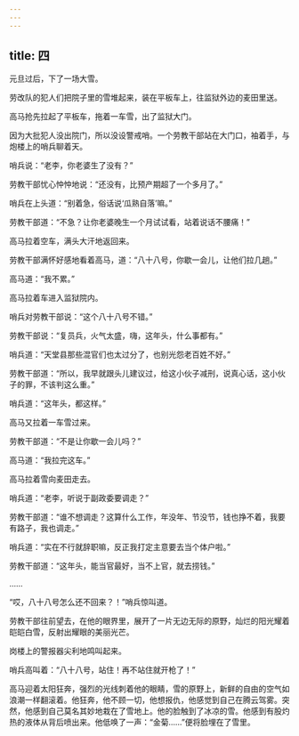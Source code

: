 ```yaml
---
---
---
```

title: 四
---




元旦过后，下了一场大雪。

劳改队的犯人们把院子里的雪堆起来，装在平板车上，往监狱外边的麦田里送。

高马抢先拉起了平板车，拖着一车雪，出了监狱大门。

因为大批犯人没出院门，所以没设警戒哨。一个劳教干部站在大门口，袖着手，与炮楼上的哨兵聊着天。

哨兵说：“老李，你老婆生了没有？”

劳教干部忧心忡忡地说：“还没有，比预产期超了一个多月了。”

哨兵在上头道：“别着急，俗话说‘瓜熟自落’嘛。”

劳教干部道：“不急？让你老婆晚生一个月试试看，站着说话不腰痛！”

高马拉着空车，满头大汗地返回来。

劳教干部满怀好感地看着高马，道：“八十八号，你歇一会儿，让他们拉几趟。”

高马道：“我不累。”

高马拉着车进入监狱院内。

哨兵对劳教干部说：“这个八十八号不错。”

劳教干部说：“复员兵，火气太盛，嗨，这年头，什么事都有。”

哨兵道：“天堂县那些混官们也太过分了，也别光怨老百姓不好。”

劳教干部道：“所以，我早就跟头儿建议过，给这小伙子减刑，说真心话，这小伙子的罪，不该判这么重。”

哨兵道：“这年头，都这样。”

高马又拉着一车雪过来。

劳教干部道：“不是让你歇一会儿吗？”

高马道：“我拉完这车。”

高马拉着雪向麦田走去。

哨兵道：“老李，听说于副政委要调走？”

劳教干部道：“谁不想调走？这算什么工作，年没年、节没节，钱也挣不着，我要有路子，我也调走。”

哨兵道：“实在不行就辞职嘛，反正我打定主意要去当个体户啦。”

劳教干部道：“这年头，能当官最好，当不上官，就去捞钱。”

……

“哎，八十八号怎么还不回来？！”哨兵惊叫道。

劳教干部往前望去，在他的眼界里，展开了一片无边无际的原野，灿烂的阳光耀着皑皑白雪，反射出耀眼的美丽光芒。

岗楼上的警报器尖利地鸣叫起来。

哨兵高叫着：“八十八号，站住！再不站住就开枪了！”

高马迎着太阳狂奔，强烈的光线刺着他的眼睛，雪的原野上，新鲜的自由的空气如浪潮一样翻滚着。他狂奔，他不顾一切，他想报仇，他感觉到自己在腾云驾雾。突然，他感到自己莫名其妙地栽在了雪地上。他的脸触到了冰凉的雪。他感到有股灼热的液体从背后喷出来。他低唤了一声：“金菊……”便将脸埋在了雪里。